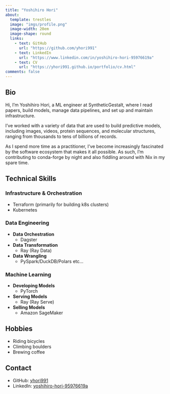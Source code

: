 ```yaml
---
title: "Yoshihiro Hori"
about:
  template: trestles
  image: "imgs/profile.png"
  image-width: 20em
  image-shape: round
  links:
    - text: GitHub
      url: "https://github.com/yhori991"
    - text: LinkedIn
      url: "https://www.linkedin.com/in/yoshihiro-hori-95976619a"
    - text: CV
      url: "https://yhori991.github.io/portfolio/cv.html"
comments: false
---
```


## Bio

Hi, I'm Yoshihiro Hori, a ML engineer at SyntheticGestalt, where I read papers, build models, manage data pipelines, and set up and maintain infrastructure.

I've worked with a variety of data that are used to build predictive models, including images, videos, protein sequences, and molecular structures, ranging from thousands to tens of billions of records.

As I spend more time as a practitioner, I've become increasingly fascinated by the software ecosystem that makes it all possible. As such, I'm contributing to conda-forge by night and also fiddling around with Nix in my spare time.

## Technical Skills

### Infrastructure & Orchestration

- Terraform (primarily for building k8s clusters)
- Kubernetes

### Data Engineering

- **Data Orchestration**
  - Dagster
- **Data Transformation**
  - Ray (Ray Data)
- **Data Wrangling**
  - PySpark/DuckDB/Polars etc...

### Machine Learning

- **Developing Models **
  - PyTorch
- **Serving Models**
  - Ray (Ray Serve)
- **Selling Models**
  - Amazon SageMaker

## Hobbies

- Riding bicycles
- Climbing boulders
- Brewing coffee

## Contact

- GitHub: [yhori991](https://github.com/yhori991)
- LinkedIn: [yoshihiro-hori-95976619a](https://www.linkedin.com/in/yoshihiro-hori-95976619a)
